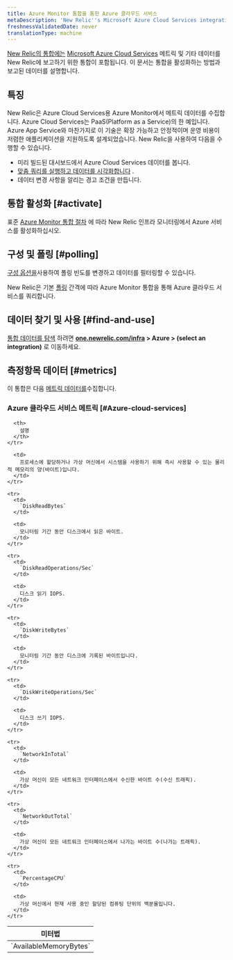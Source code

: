 ```yaml
---
title: Azure Monitor 통합을 통한 Azure 클라우드 서비스
metaDescription: 'New Relic''s Microsoft Azure Cloud Services integration: what data it reports and how to enable it.'
freshnessValidatedDate: never
translationType: machine
---
```


[New Relic의 통합에는](/docs/infrastructure/integrations-getting-started/getting-started/introduction-infrastructure-integrations) [Microsoft Azure Cloud Services](https://learn.microsoft.com/en-us/azure/cloud-services) 메트릭 및 기타 데이터를 New Relic에 보고하기 위한 통합이 포함됩니다. 이 문서는 통합을 활성화하는 방법과 보고된 데이터를 설명합니다.

## 특징

New Relic은 Azure Cloud Services용 Azure Monitor에서 메트릭 데이터를 수집합니다. Azure Cloud Services는 PaaS(Platform as a Service)의 한 예입니다. Azure App Service와 마찬가지로 이 기술은 확장 가능하고 안정적이며 운영 비용이 저렴한 애플리케이션을 지원하도록 설계되었습니다. New Relic을 사용하여 다음을 수행할 수 있습니다.

* 미리 빌드된 대시보드에서 Azure Cloud Services 데이터를 봅니다.
* [맞춤 쿼리를 실행하고 데이터를 시각화합니다](/docs/infrastructure/integrations-getting-started/getting-started/use-integration-data-new-relic-insights) .
* 데이터 변경 사항을 알리는 경고 조건을 만듭니다.

## 통합 활성화 [#activate]

표준 [Azure Monitor 통합 절차](/docs/infrastructure/microsoft-azure-integrations/azure-integrations-list/azure-monitor) 에 따라 New Relic 인프라 모니터링에서 Azure 서비스를 활성화하십시오.

## 구성 및 폴링 [#polling]

[구성 옵션을](/docs/infrastructure/microsoft-azure-integrations/azure-integrations-list/azure-monitor/#settings)사용하여 폴링 빈도를 변경하고 데이터를 필터링할 수 있습니다.

New Relic은 기본 [폴링](/docs/infrastructure/microsoft-azure-integrations/azure-integrations-list/azure-monitor/#settings) 간격에 따라 Azure Monitor 통합을 통해 Azure 클라우드 서비스를 쿼리합니다.

## 데이터 찾기 및 사용 [#find-and-use]

[통합 데이터를 탐색](/docs/infrastructure/integrations/find-use-infrastructure-integration-data) 하려면 <DNT>**[one.newrelic.com/infra](https://one.newrelic.com/infra) > Azure > (select an integration)**</DNT> 로 이동하세요.

## 측정항목 데이터 [#metrics]

이 통합은 다음 [메트릭 데이터를](/docs/infrastructure/integrations-getting-started/getting-started/understand-integration-data-data-types#metric)수집합니다.

### Azure 클라우드 서비스 메트릭 [#Azure-cloud-services]

<table>
  <thead>
    <tr>
      <th style={{ width: "300px" }}>
        미터법
      </th>

      <th>
        설명
      </th>
    </tr>
  </thead>

  <tbody>
    <tr>
      <td>
        `AvailableMemoryBytes`
      </td>

      <td>
        프로세스에 할당하거나 가상 머신에서 시스템을 사용하기 위해 즉시 사용할 수 있는 물리적 메모리의 양(바이트)입니다.
      </td>
    </tr>

    <tr>
      <td>
        `DiskReadBytes`
      </td>

      <td>
        모니터링 기간 동안 디스크에서 읽은 바이트.
      </td>
    </tr>

    <tr>
      <td>
        `DiskReadOperations/Sec`
      </td>

      <td>
        디스크 읽기 IOPS.
      </td>
    </tr>

    <tr>
      <td>
        `DiskWriteBytes`
      </td>

      <td>
        모니터링 기간 동안 디스크에 기록된 바이트입니다.
      </td>
    </tr>

    <tr>
      <td>
        `DiskWriteOperations/Sec`
      </td>

      <td>
        디스크 쓰기 IOPS.
      </td>
    </tr>

    <tr>
      <td>
        `NetworkInTotal`
      </td>

      <td>
        가상 머신이 모든 네트워크 인터페이스에서 수신한 바이트 수(수신 트래픽).
      </td>
    </tr>

    <tr>
      <td>
        `NetworkOutTotal`
      </td>

      <td>
        가상 머신이 모든 네트워크 인터페이스에서 나가는 바이트 수(나가는 트래픽).
      </td>
    </tr>

    <tr>
      <td>
        `PercentageCPU`
      </td>

      <td>
        가상 머신에서 현재 사용 중인 할당된 컴퓨팅 단위의 백분율입니다.
      </td>
    </tr>
  </tbody>
</table>
